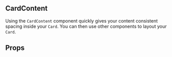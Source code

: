 
<Meta component={CardContent} title="Docs/CardContent" />

## CardContent

Using the `CardContent` component quickly gives your content consistent spacing inside your `Card`. You can then use other components to layout your `Card`.

<Editor code={storyExample} />

## Props

<ArgsTable of={CardContent} exclude={excludedProps} />
